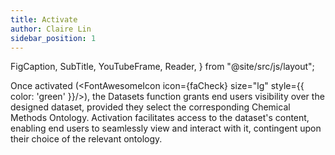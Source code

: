 ```yaml
---
title: Activate
author: Claire Lin
sidebar_position: 1
---
```


  FigCaption,
  SubTitle,
  YouTubeFrame,
  Reader,
} from "@site/src/js/layout";

<SubTitle text="Activate and Control." />
<Reader text="Designer" />

Once activated (<FontAwesomeIcon icon={faCheck} size="lg" style={{ color: 'green' }}/>), the Datasets function grants end users visibility over the designed dataset, provided they select the corresponding Chemical Methods Ontology. Activation facilitates access to the dataset's content, enabling end users to seamlessly view and interact with it, contingent upon their choice of the relevant ontology.
